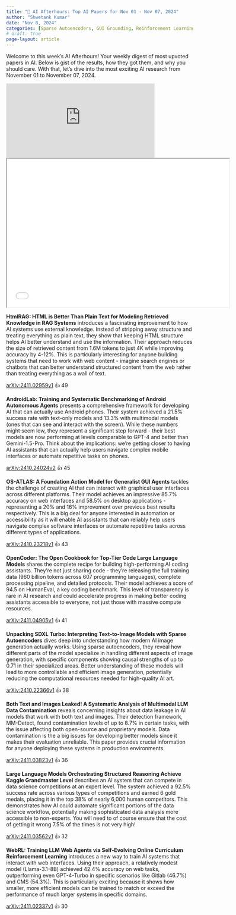 ```yaml
---
title: "🌙 AI Afterhours: Top AI Papers for Nov 01 - Nov 07, 2024"
author: "Shwetank Kumar"
date: "Nov 8, 2024"
categories: [Sparse Autoencoders, GUI Grounding, Reinforcement Learning, Large Language Models, Multimodal Large Language Models, Retrieval-Augmented Generation (RAG), Android autonomous agents]
# draft: true
page-layout: article
---
```


Welcome to this week's AI Afterhours! Your weekly digest of most upvoted papers in AI. Below is gist of the results, how they got them, and why you should care. With that, let's dive into the most exciting AI research from November 01 to November 07, 2024. 

<iframe src="https://podcasters.spotify.com/pod/show/shwetankkumar/embed" height="200px" width="400px" frameborder="0" scrolling="no"></iframe>

<iframe src="../../subscribe.html" width="600" height="400" class="newsletter-form"></iframe>   

**HtmlRAG: HTML is Better Than Plain Text for Modeling Retrieved Knowledge in RAG Systems** introduces a fascinating improvement to how AI systems use external knowledge. Instead of stripping away structure and treating everything as plain text, they show that keeping HTML structure helps AI better understand and use the information. Their approach reduces the size of retrieved content from 1.6M tokens to just 4K while improving accuracy by 4-12%. This is particularly interesting for anyone building systems that need to work with web content - imagine search engines or chatbots that can better understand structured content from the web rather than treating everything as a wall of text.

[arXiv:2411.02959v1](https://arxiv.org/pdf/2411.02959v1) 👍 49

**AndroidLab: Training and Systematic Benchmarking of Android Autonomous Agents** presents a comprehensive framework for developing AI that can actually use Android phones. Their system achieved a 21.5% success rate with text-only models and 13.3% with multimodal models (ones that can see and interact with the screen). While these numbers might seem low, they represent a significant step forward - their best models are now performing at levels comparable to GPT-4 and better than Gemini-1.5-Pro. Think about the implications: we're getting closer to having AI assistants that can actually help users navigate complex mobile interfaces or automate repetitive tasks on phones.

[arXiv:2410.24024v2](https://arxiv.org/pdf/2410.24024v2) 👍 45

**OS-ATLAS: A Foundation Action Model for Generalist GUI Agents** tackles the challenge of creating AI that can interact with graphical user interfaces across different platforms. Their model achieves an impressive 85.7% accuracy on web interfaces and 58.5% on desktop applications - representing a 20% and 16% improvement over previous best results respectively. This is a big deal for anyone interested in automation or accessibility as it will enable AI assistants that can reliably help users navigate complex software interfaces or automate repetitive tasks across different types of applications.

[arXiv:2410.23218v1](https://arxiv.org/pdf/2410.23218v1) 👍 43

**OpenCoder: The Open Cookbook for Top-Tier Code Large Language Models** shares the complete recipe for building high-performing AI coding assistants. They're not just sharing code - they're releasing the full training data (960 billion tokens across 607 programming languages), complete processing pipeline, and detailed protocols. Their model achieves a score of 94.5 on HumanEval, a key coding benchmark. This level of transparency is rare in AI research and could accelerate progress in making better coding assistants accessible to everyone, not just those with massive compute resources.

[arXiv:2411.04905v1](https://arxiv.org/pdf/2411.04905v1) 👍 41

**Unpacking SDXL Turbo: Interpreting Text-to-Image Models with Sparse Autoencoders** dives deep into understanding how modern AI image generation actually works. Using sparse autoencoders, they reveal how different parts of the model specialize in handling different aspects of image generation, with specific components showing causal strengths of up to 0.71 in their specialized areas. Better understanding of these models will lead to more controllable and efficient image generation, potentially reducing the computational resources needed for high-quality AI art.

[arXiv:2410.22366v1](https://arxiv.org/pdf/2410.22366v1) 👍 38

**Both Text and Images Leaked! A Systematic Analysis of Multimodal LLM Data Contamination** reveals concerning insights about data leakage in AI models that work with both text and images. Their detection framework, MM-Detect, found contamination levels of up to 8.7% in certain tasks, with the issue affecting both open-source and proprietary models. Data contamination is the a big issues for developing better models since it makes their evaluation unreliable. This paper provides crucial information for anyone deploying these systems in production environments.

[arXiv:2411.03823v1](https://arxiv.org/pdf/2411.03823v1) 👍 36

**Large Language Models Orchestrating Structured Reasoning Achieve Kaggle Grandmaster Level** describes an AI system that can compete in data science competitions at an expert level. The system achieved a 92.5% success rate across various types of competitions and earned 6 gold medals, placing it in the top 38% of nearly 6,000 human competitors. This demonstrates how AI could automate significant portions of the data science workflow, potentially making sophisticated data analysis more accessible to non-experts. You will need to of course ensure that the cost of getting it wrong 7.5% of the times is not very high! 

[arXiv:2411.03562v1](https://arxiv.org/pdf/2411.03562v1) 👍 32

**WebRL: Training LLM Web Agents via Self-Evolving Online Curriculum Reinforcement Learning** introduces a new way to train AI systems that interact with web interfaces. Using their approach, a relatively modest model (Llama-3.1-8B) achieved 42.4% accuracy on web tasks, outperforming even GPT-4-Turbo in specific scenarios like Gitlab (46.7%) and CMS (54.3%). This is particularly exciting because it shows how smaller, more efficient models can be trained to match or exceed the performance of much larger systems in specific domains.

[arXiv:2411.02337v1](https://arxiv.org/pdf/2411.02337v1) 👍 30

